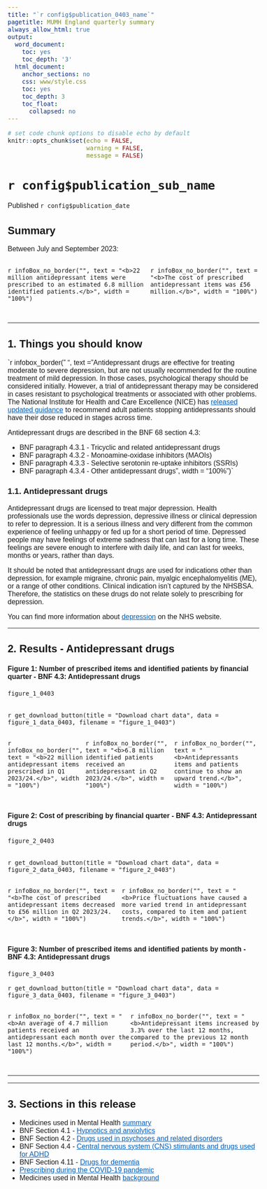 ```yaml
---
title: "`r config$publication_0403_name`"
pagetitle: MUMH England quarterly summary
always_allow_html: true
output:
  word_document:
    toc: yes
    toc_depth: '3'
  html_document:
    anchor_sections: no
    css: www/style.css
    toc: yes
    toc_depth: 3
    toc_float:
      collapsed: no
---
```


<script>
  $(document).ready(function() {
    $('#header').prepend('<img src=`r knitr::image_uri("www/bsa_logo.svg")` alt=\"NHSBSA logo\" style=\"position:absolute; top: 0; right: 0; padding: 10px; width: 25%;\">');
  });
</script>

<style type="text/css">  body, td {
    font-size: 16px;
    font-family: sans-serif;
  }
  .list-group-item.active {
    background-color: #005EB8!important;
    border-color: #005EB8!important;
  }
    a {
        color: #005EB8!important;
    }
    .tocify {
        border-radius: 0px!important;
    }
</style>
  <html lang="en">

```r
# set code chunk options to disable echo by default
knitr::opts_chunk$set(echo = FALSE,
                      warning = FALSE,
                      message = FALSE)

```

<main>

# `r config$publication_sub_name` {.toc-ignore}

Published `r config$publication_date` 

## Summary

Between July and September 2023:

::::{.row style="display: flex; padding-bottom: 15px;"}
:::{.col-md-6}
`r infoBox_no_border("", text = "<b>22 million antidepressant items were prescribed to an estimated 6.8 million identified patients.</b>", width = "100%")`
:::
:::{.col-md-6}
`r infoBox_no_border("", text = "<b>The cost of prescribed antidepressant items was £56 million.</b>", width = "100%")`
:::
::::

---

## 1. Things you should know

`r infobox_border(" ", text = "Antidepressant drugs are effective for treating moderate to severe depression, but are not usually recommended for the routine treatment of mild depression. In those cases, psychological therapy should be considered initially. However, a trial of antidepressant therapy may be considered in cases resistant to psychological treatments or associated with other problems. The National Institute for Health and Care Excellence (NICE) has [released updated guidance](https://www.nice.org.uk/news/nice-draft-quality-standard-depression-adults-update-2023) to recommend adult patients stopping antidepressants should have their dose reduced in stages across time.

Antidepressant drugs are described in the BNF 68 section 4.3:

* BNF paragraph 4.3.1 - Tricyclic and related antidepressant drugs
* BNF paragraph 4.3.2 - Monoamine-oxidase inhibitors (MAOIs)
* BNF paragraph 4.3.3 - Selective serotonin re-uptake inhibitors (SSRIs)
* BNF paragraph 4.3.4 - Other antidepressant drugs", width = "100%")`

### 1.1. Antidepressant drugs {.toc-ignore}

Antidepressant drugs are licensed to treat major depression. Health professionals use the words depression, depressive illness or clinical depression to refer to depression. It is a serious illness and very different from the common experience of feeling unhappy or fed up for a short period of time. Depressed people may have feelings of extreme sadness that can last for a long time. These feelings are severe enough to interfere with daily life, and can last for weeks, months or years, rather than days.

It should be noted that antidepressant drugs are used for indications other than depression, for example migraine, chronic pain, myalgic encephalomyelitis (ME), or a range of other conditions. Clinical indication isn't captured by the NHSBSA. Therefore, the statistics on these drugs do not relate solely to prescribing for depression.

You can find more information about [depression](https://www.nhs.uk/conditions/clinical-depression/) on the NHS website.

---

## 2. Results - Antidepressant drugs

#### Figure 1: Number of prescribed items and identified patients by financial quarter - BNF 4.3: Antidepressant drugs

```r

figure_1_0403
  
```
`r get_download_button(title = "Download chart data", data = figure_1_data_0403, filename = "figure_1_0403")`

::::{.row style="display: flex; padding-bottom: 15px;"}
:::{.col-md-4}
`r infoBox_no_border("", text = "<b>22 million antidepressant items prescribed in Q1 2023/24.</b>", width = "100%")`
:::
:::{.col-md-4}
`r infoBox_no_border("", text = "<b>6.8 million identified patients received an antidepressant in Q2 2023/24.</b>", width = "100%")`
:::
:::{.col-md-4}
`r infoBox_no_border("", text = "<b>Antidepressants items and patients continue to show an upward trend.</b>", width = "100%")`
:::
::::


#### Figure 2: Cost of prescribing by financial quarter - BNF 4.3: Antidepressant drugs

```r

figure_2_0403
  
```
`r get_download_button(title = "Download chart data", data = figure_2_data_0403, filename = "figure_2_0403")`

::::{.row style="display: flex; padding-bottom: 15px;"}
:::{.col-md-6}
`r infoBox_no_border("", text = "<b>The cost of prescribed antidepressant items decreased to £56 million in Q2 2023/24.</b>", width = "100%")`
:::
:::{.col-md-6}
`r infoBox_no_border("", text = "<b>Price fluctuations have caused a more varied trend in antidepressant costs, compared to item and patient trends.</b>", width = "100%")`
:::
::::

#### Figure 3: Number of prescribed items and identified patients by month - BNF 4.3: Antidepressant drugs

```r

figure_3_0403
```
`r get_download_button(title = "Download chart data", data = figure_3_data_0403, filename = "figure_3_0403")`

::::{.row style="display: flex; padding-bottom: 15px;"}
:::{.col-md-6}
`r infoBox_no_border("", text = "<b>An average of 4.7 million patients received an antidepressant each month over the last 12 months.</b>", width = "100%")`
:::
:::{.col-md-6}
`r infoBox_no_border("", text = "<b>Antidepressant items increased by 3.3% over the last 12 months, compared to the previous 12 month period.</b>", width = "100%")`
:::
::::


---



---

## 3. Sections in this release

* Medicines used in Mental Health [summary](`r config$html_top_link`)
* BNF Section 4.1 - [Hypnotics and anxiolytics](`r config$html_0401_link`)
* BNF Section 4.2 - [Drugs used in psychoses and related disorders](`r config$html_0402_link`)
* BNF Section 4.4 - [Central nervous system (CNS) stimulants and drugs used for ADHD](`r config$html_0404_link`)
* BNF Section 4.11 - [Drugs for dementia](`r config$html_0411_link`)
* [Prescribing during the COVID-19 pandemic](`r config$html_model_link`)
* Medicines used in Mental Health [background](`r config$background_link`)